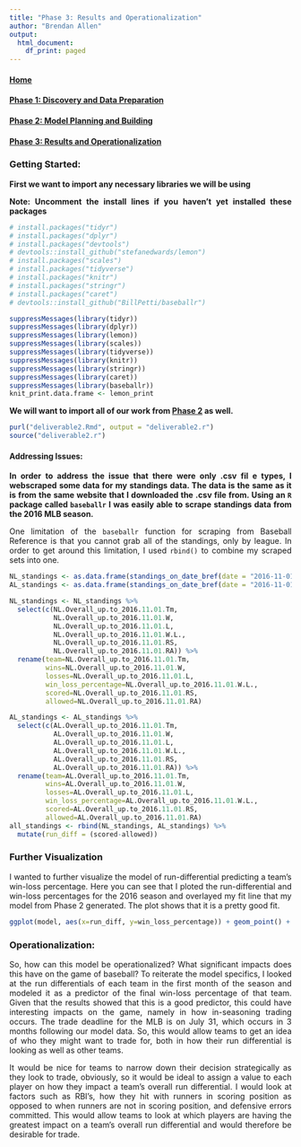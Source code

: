```yaml
---
title: "Phase 3: Results and Operationalization"
author: "Brendan Allen"
output:
  html_document:
    df_print: paged
---
```


<style>
body {
text-align: justify}
</style>


#### [Home](https://ballen2024.github.io/DataScience/index.html)

#### [Phase 1: Discovery and Data Preparation](https://ballen2024.github.io/DataScience/deliverable1.html)

#### [Phase 2: Model Planning and Building](https://ballen2024.github.io/DataScience/deliverable2.html)

#### [Phase 3: Results and Operationalization](https://ballen2024.github.io/DataScience/deliverable3.html)


### Getting Started:

**First we want to import any necessary libraries we will be using**


**Note: Uncomment the install lines if you haven't yet installed these packages**

```r
# install.packages("tidyr")
# install.packages("dplyr")
# install.packages("devtools")
# devtools::install_github("stefanedwards/lemon")
# install.packages("scales")
# install.packages("tidyverse")
# install.packages("knitr")
# install.packages("stringr")
# install.packages("caret")
# devtools::install_github("BillPetti/baseballr")

suppressMessages(library(tidyr))
suppressMessages(library(dplyr))
suppressMessages(library(lemon))
suppressMessages(library(scales))
suppressMessages(library(tidyverse))
suppressMessages(library(knitr))
suppressMessages(library(stringr))
suppressMessages(library(caret))
suppressMessages(library(baseballr))
knit_print.data.frame <- lemon_print
```

**We will want to import all of our work from [Phase 2](https://ballen2024.github.io/DataScience/deliverable2.html) as well.**

```r
purl("deliverable2.Rmd", output = "deliverable2.r")
source("deliverable2.r")
```
#### Addressing Issues:
**In order to address the issue that there were only .csv fil e types, I webscraped some data for my standings data. The data is the same as it is from the same website that I downloaded the .csv file from. Using an `R` package called `baseballr` I was easily able to scrape standings data from the 2016 MLB season.**

One limitation of the `baseballr` function for scraping from Baseball Reference is that you cannot grab all of the standings, only by league. In order to get around this limitation, I used `rbind()` to combine my scraped sets into one.

```r
NL_standings <- as.data.frame(standings_on_date_bref(date = "2016-11-01", division = "NL Overall", from = FALSE))
AL_standings <- as.data.frame(standings_on_date_bref(date = "2016-11-01", division = "AL Overall", from = FALSE))

NL_standings <- NL_standings %>%
  select(c(NL.Overall_up.to_2016.11.01.Tm, 
           NL.Overall_up.to_2016.11.01.W, 
           NL.Overall_up.to_2016.11.01.L, 
           NL.Overall_up.to_2016.11.01.W.L., 
           NL.Overall_up.to_2016.11.01.RS, 
           NL.Overall_up.to_2016.11.01.RA)) %>%
  rename(team=NL.Overall_up.to_2016.11.01.Tm,
         wins=NL.Overall_up.to_2016.11.01.W,
         losses=NL.Overall_up.to_2016.11.01.L,
         win_loss_percentage=NL.Overall_up.to_2016.11.01.W.L.,
         scored=NL.Overall_up.to_2016.11.01.RS,
         allowed=NL.Overall_up.to_2016.11.01.RA)

AL_standings <- AL_standings %>%
  select(c(AL.Overall_up.to_2016.11.01.Tm, 
           AL.Overall_up.to_2016.11.01.W, 
           AL.Overall_up.to_2016.11.01.L, 
           AL.Overall_up.to_2016.11.01.W.L.,
           AL.Overall_up.to_2016.11.01.RS, 
           AL.Overall_up.to_2016.11.01.RA)) %>%
  rename(team=AL.Overall_up.to_2016.11.01.Tm,
         wins=AL.Overall_up.to_2016.11.01.W,
         losses=AL.Overall_up.to_2016.11.01.L,
         win_loss_percentage=AL.Overall_up.to_2016.11.01.W.L.,
         scored=AL.Overall_up.to_2016.11.01.RS,
         allowed=AL.Overall_up.to_2016.11.01.RA)
all_standings <- rbind(NL_standings, AL_standings) %>%
  mutate(run_diff = (scored-allowed))

```

### Further Visualization
I wanted to further visualize the model of run-differential predicting a team's win-loss percentage. Here you can see that I ploted the run-differential and win-loss percentages for the 2016 season and overlayed my fit line that my model from Phase 2 generated. The plot shows that it is a pretty good fit.

```r
ggplot(model, aes(x=run_diff, y=win_loss_percentage)) + geom_point() + geom_abline(slope = 0.0015, intercept = 0.501) + labs(x="Run Differential", y="Win-Loss Percentage", title="Run differential as a predictor of win-loss percentage")
```

### Operationalization:
So, how can this model be operationalized? What significant impacts does this have on the game of baseball? To reiterate the model specifics, I looked at the run differentials of each team in the first month of the season and modeled it as a predictor of the final win-loss percentage of that team. Given that the results showed that this is a good predictor, this could have interesting impacts on the game, namely in how in-seasoning trading occurs. The trade deadline for the MLB is on July 31, which occurs in 3 months following our model data. So, this would allow teams to get an idea of who they might want to trade for, both in how their run differential is looking as well as other teams.

It would be nice for teams to narrow down their decision strategically as they look to trade, obviously, so it would be ideal to assign a value to each player on how they impact a team's overall run differential. I would look at factors such as RBI's, how they hit with runners in scoring position as opposed to when runners are not in scoring position, and defensive errors committed. This would allow teams to look at which players are having the greatest impact on a team's overall run differential and would therefore be desirable for trade.

